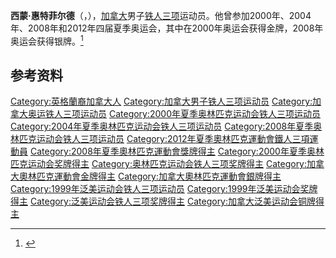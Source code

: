 {{NoteTA|G1=Sports}}
'''西蒙·惠特菲尔德'''（{{lang-en|Simon Whitfield}}，{{bd|1975年|5月16日|}}），[[加拿大|加拿大]]男子[[铁人三项|铁人三项]]运动员。他曾参加2000年、2004年、2008年和2012年四届夏季奥运会，其中在2000年奥运会获得金牌，2008年奥运会获得银牌。<ref>{{Cite web|title=Simon WHITFIELD|url=https://www.olympic.org/simon-whitfield|accessdate=2021-03-18|date=2021-03-17|work=International Olympic Committee|language=en|archive-date=2021-03-08|archive-url=https://web.archive.org/web/20210308133847/https://www.olympic.org/simon-whitfield|dead-url=no}}</ref>

== 参考资料 ==
{{reflist}}

{{奥林匹克运动会铁人三项比赛男子个人冠军}}

{{Authority control}}
{{DEFAULTSORT:Whitfield, Simon}}
[[Category:英格蘭裔加拿大人|Category:英格蘭裔加拿大人]]
[[Category:加拿大男子铁人三项运动员|Category:加拿大男子铁人三项运动员]]
[[Category:加拿大奥运铁人三项运动员|Category:加拿大奥运铁人三项运动员]]
[[Category:2000年夏季奥林匹克运动会铁人三项运动员|Category:2000年夏季奥林匹克运动会铁人三项运动员]]
[[Category:2004年夏季奥林匹克运动会铁人三项运动员|Category:2004年夏季奥林匹克运动会铁人三项运动员]]
[[Category:2008年夏季奥林匹克运动会铁人三项运动员|Category:2008年夏季奥林匹克运动会铁人三项运动员]]
[[Category:2012年夏季奧林匹克運動會鐵人三項運動員|Category:2012年夏季奧林匹克運動會鐵人三項運動員]]
[[Category:2008年夏季奧林匹克運動會獎牌得主|Category:2008年夏季奧林匹克運動會獎牌得主]]
[[Category:2000年夏季奥林匹克运动会奖牌得主|Category:2000年夏季奥林匹克运动会奖牌得主]]
[[Category:奥林匹克运动会铁人三项奖牌得主|Category:奥林匹克运动会铁人三项奖牌得主]]
[[Category:加拿大奧林匹克運動會金牌得主|Category:加拿大奧林匹克運動會金牌得主]]
[[Category:加拿大奧林匹克運動會銀牌得主|Category:加拿大奧林匹克運動會銀牌得主]]
[[Category:1999年泛美运动会铁人三项运动员|Category:1999年泛美运动会铁人三项运动员]]
[[Category:1999年泛美运动会奖牌得主|Category:1999年泛美运动会奖牌得主]]
[[Category:泛美运动会铁人三项奖牌得主|Category:泛美运动会铁人三项奖牌得主]]
[[Category:加拿大泛美运动会铜牌得主|Category:加拿大泛美运动会铜牌得主]]